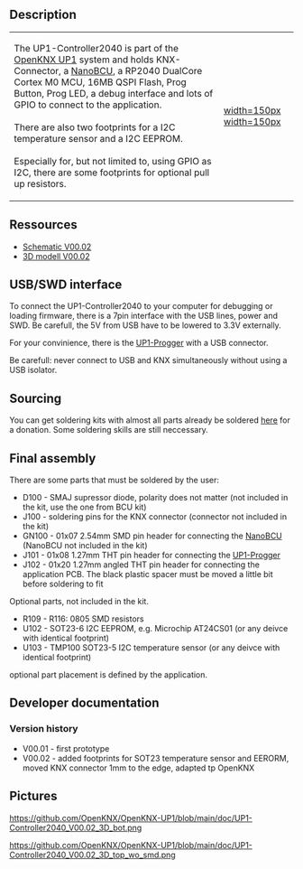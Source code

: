 == Description ==

{|
|-
| 
The UP1-Controller2040 is part of the [[OpenKNX UP1]] system and holds KNX-Connector, a [[NanoBCU]], a RP2040 DualCore Cortex M0 MCU, 16MB QSPI Flash, Prog Button, Prog LED, a debug interface and lots of GPIO to connect to the application.<br><br>
There are also two footprints for a I2C temperature sensor and a I2C EEPROM.<br><br>
Especially for, but not limited to, using GPIO as I2C, there are some footprints for optional pull up resistors.
| [[https://github.com/OpenKNX/OpenKNX-UP1/blob/main/doc/UP1-Controller2040_V00.02_3D_bot.png|width=150px]] [[https://github.com/OpenKNX/OpenKNX-UP1/blob/main/doc/UP1-Controller2040_V00.02_3D_top_wo_smd.png|width=150px]]
|}


== Ressources ==

* [https://github.com/OpenKNX/OpenKNX-UP1/blob/main/doc/UP1-Controller2040_V00.02.sch.pdf Schematic V00.02]
* [https://github.com/OpenKNX/OpenKNX-UP1/blob/main/doc/UP1-Controller2040_V00.02.step 3D modell V00.02]

== USB/SWD interface ==

To connect the UP1-Controller2040 to your computer for debugging or loading firmware, there is a 7pin interface with the USB lines, power and SWD. Be carefull, the 5V from USB have to be lowered to 3.3V externally.

For your convinience, there is the [[UP1-Progger]] with a USB connector.

Be carefull: never connect to USB and KNX simultaneously without using a USB isolator.

== Sourcing  ==

You can get soldering kits with almost all parts already be soldered [http://shop.sirsydom.de here] for a donation. Some soldering skills are still  neccessary.

== Final assembly ==

There are some parts that must be soldered by the user:
* D100 - SMAJ supressor diode, polarity does not matter (not included in the kit, use the one from BCU kit)
* J100 - soldering pins for the KNX connector (connector not included in the kit)
* GN100 - 01x07 2.54mm SMD pin header for connecting the [[NanoBCU]] (NanoBCU not included in the kit)
* J101 - 01x08 1.27mm THT pin header for connecting the [[UP1-Progger]]
* J102 - 01x20 1.27mm angled THT pin header for connecting the application PCB. The black plastic spacer must be moved a little bit before soldering to fit


Optional parts, not included in the kit. 

* R109 - R116: 0805 SMD resistors
* U102 - SOT23-6 I2C EEPROM, e.g. Microchip AT24CS01 (or any deivce with identical footprint)
* U103 - TMP100 SOT23-5 I2C temperature sensor (or any deivce with identical footprint)

optional part placement is defined by the application.

== Developer documentation ==

=== Version history ===

* V00.01 - first prototype
* V00.02 - added footprints for SOT23 temperature sensor and EERORM, moved KNX connector 1mm to the edge, adapted tp OpenKNX


== Pictures ==

[[https://github.com/OpenKNX/OpenKNX-UP1/blob/main/doc/UP1-Controller2040_V00.02_3D_bot.png]]

[[https://github.com/OpenKNX/OpenKNX-UP1/blob/main/doc/UP1-Controller2040_V00.02_3D_top_wo_smd.png]]
